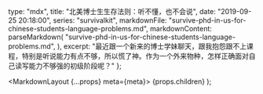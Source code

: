 
  type: "mdx",
  title: "北美博士生生存法则：听不懂，也不会说",
  date: "2019-09-25 20:18:00",
  series: "survivalkit",
  markdownFile: "survive-phd-in-us-for-chinese-students-language-problems.md",
  markdownContent: parseMarkdown(
    "survive-phd-in-us-for-chinese-students-language-problems.md",
  ),
  excerpt: "最近跟一个新来的博士学妹聊天，跟我抱怨跟不上课程，特别是听说能力有点不够，所以慌了神。作为一个外来物种，怎样正确面对自己读写能力不够强的初级阶段呢？"
};


  <MarkdownLayout {...props} meta={meta}>
    {props.children}
  </MarkdownLayout>
);
